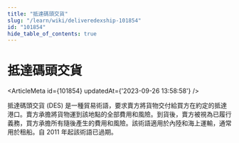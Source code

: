 ```yaml
---
title: "抵達碼頭交貨"
slug: "/learn/wiki/deliveredexship-101854"
id: "101854"
hide_table_of_contents: true
---
```



# 抵達碼頭交貨

<ArticleMeta id={101854} updatedAt={'2023-09-26 13:58:58'} />
<div className='border-solid border-b border-t-0 my-4 border-[var(--ifm-color-gray-300)]' />

抵達碼頭交貨 (DES) 是一種貿易術語，要求賣方將貨物交付給買方在約定的抵達港口。賣方承擔將貨物運到該地點的全部費用和風險。到貨後，賣方被視為已履行義務，買方承擔所有隨後產生的費用和風險。該術語適用於內陸和海上運輸，通常用於租船。自 2011 年起該術語已過期。
